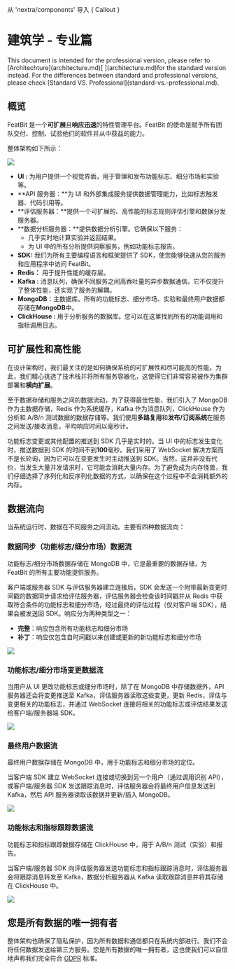 
从 'nextra/components' 导入 { Callout }

# 建筑学 - 专业篇

<Callout type="info" >
This document is intended for the professional version, please refer to [Architechture](architecture.md)[ ](architecture.md)for the standard version instead.  For the differences between standard and professional versions, please check [Standard VS. Professional](standard-vs.-professional.md).
</Callout>


## **概览**

FeatBit 是一个**可扩展**且**响应迅速**的特性管理平台。FeatBit 的使命是赋予所有团队交付、控制、试验他们的软件并从中获益的能力。

整体架构如下所示：

![](../tech-stack/assets/architecture-professional/001.png)

* **UI :** 为用户提供一个视觉界面，用于管理和发布功能标志、细分市场和实验等。
* **API 服务器：**为 UI 和外部集成服务提供数据管理能力，比如标志触发器、代码引用等。
* **评估服务器：**提供一个可扩展的、高性能的标志规则评估引擎和数据分发服务器。
* **数据分析服务器：**提供数据分析引擎。它确保以下服务：
  * 几乎实时地计算实验并返回结果。
  * 为 UI 中的所有分析提供洞察服务，例如功能标志报告。
* **SDK:** 我们为所有主要编程语言和框架提供了 SDK，使您能够快速从您的服务和应用程序中访问 FeatBit。
* **Redis：** 用于提升性能的缓存层。
* **Kafka :** 消息队列，确保不同服务之间高吞吐量的异步数据通信。它不仅提升了整体性能，还实现了服务的解耦。
* **MongoDB**：主数据库。所有的功能标志、细分市场、实验和最终用户数据都存储在**MongoDB**中。
* **ClickHouse :** 用于分析服务的数据库。您可以在这里找到所有的功能调用和指标调用日志。

## 可扩展性和高性能

在设计架构时，我们最关注的是如何确保系统的可扩展性和尽可能高的性能。为此，我们精心挑选了技术栈并将所有服务容器化，这使得它们非常容易被作为集群部署和**横向扩展**。

至于数据存储和服务之间的数据流动，为了获得最佳性能，我们引入了 MongoDB 作为主数据存储，Redis 作为系统缓存，Kafka 作为消息队列，ClickHouse 作为分析和 A/B/n 测试数据的数据存储等。我们使用**多路复用**和**发布/订阅系统**在服务之间发送/接收消息，平均响应时间以毫秒计。

功能标志变更或其他配置的推送到 SDK 几乎是实时的。当 UI 中的标志发生变化时，推送数据到 SDK 的时间不到**100**毫秒。我们采用了 WebSocket 解决方案而不是长轮询，因为它可以在变更发生时主动推送到 SDK。当然，这并非没有代价，当发生大量并发请求时，它可能会消耗大量内存。为了避免成为内存怪兽，我们仔细选择了序列化和反序列化数据的方式，以确保在这个过程中不会消耗额外的内存。

## 数据流向

当系统运行时，数据在不同服务之间流动。主要有四种数据流向：

### 数据同步（功能标志/细分市场）数据流

功能标志/细分市场数据存储在 MongoDB 中，它是最重要的数据存储，为 FeatBit 的所有主要功能提供服务。

客户端或服务器 SDK 与评估服务器建立连接后，SDK 会发送一个附带最新变更时间戳的数据同步请求给评估服务器，评估服务器会检查该时间戳并从 Redis 中获取符合条件的功能标志和细分市场，经过最终的评估过程（仅对客户端 SDK），结果会被发送回 SDK。响应分为两种类型之一：

* **完整**：响应包含所有功能标志和细分市场
* **补丁**：响应仅包含自时间戳以来创建或更新的新功能标志和细分市场

![](../tech-stack/assets/architecture-professional/002.png)

### 功能标志/细分市场变更数据流

当用户从 UI 更改功能标志或细分市场时，除了在 MongoDB 中存储数据外，API 服务器还会将变更推送至 Kafka，评估服务器读取这些变更，更新 Redis，评估与变更相关的功能标志，并通过 WebSocket 连接将相关的功能标志或评估结果发送给客户端/服务器端 SDK。

![](../tech-stack/assets/architecture-professional/003.png)

### 最终用户数据流

最终用户数据存储在 MongoDB 中，用于功能标志和细分市场的定位。

当客户端 SDK 建立 WebSocket 连接或切换到另一个用户（通过调用识别 API），或客户端/服务器 SDK 发送跟踪消息时，评估服务器会将最终用户信息发送到 Kafka，然后 API 服务器读取该数据并更新/插入 MongoDB。

![](../tech-stack/assets/architecture-professional/004.png)

### 功能标志和指标跟踪数据流

功能标志和指标跟踪数据存储在 ClickHouse 中，用于 A/B/n 测试（实验）和报告。

当客户端/服务器 SDK 向评估服务器发送功能标志和指标跟踪消息时，评估服务器会将跟踪消息转发至 Kafka，数据分析服务器从 Kafka 读取跟踪消息并将其存储在 ClickHouse 中。

![](../tech-stack/assets/architecture-professional/005.png)

## **您是所有数据的唯一拥有者**

整体架构也确保了隐私保护，因为所有数据和通信都只在系统内部进行。我们不会将任何数据发送给第三方服务。您是所有数据的唯一拥有者，这也使我们可以自信地声称我们完全符合 [GDPR](https://gdpr-info.eu/) 标准。
